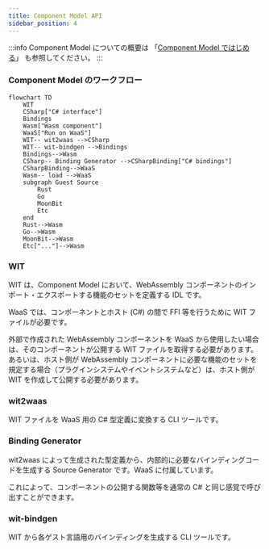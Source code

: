 ```yaml
---
title: Component Model API
sidebar_position: 4
---
```



:::info
Component Model についての概要は 「[Component Model ではじめる](./../getting-started/component-model.mdx)」 も参照してください。
:::

### Component Model のワークフロー

```mermaid
flowchart TD
    WIT
    CSharp["C# interface"]
    Bindings
    Wasm["Wasm component"]
    WaaS["Run on WaaS"]
    WIT-- wit2waas -->CSharp
    WIT-- wit-bindgen -->Bindings
    Bindings-->Wasm
    CSharp-- Binding Generator -->CSharpBinding["C# bindings"]
    CSharpBinding-->WaaS
    Wasm-- load -->WaaS
    subgraph Guest Source
        Rust
        Go
        MoonBit
        Etc
    end
    Rust-->Wasm
    Go-->Wasm
    MoonBit-->Wasm
    Etc["..."]-->Wasm
```

### WIT

WIT は、Component Model において、WebAssembly コンポーネントのインポート・エクスポートする機能のセットを定義する IDL です。

WaaS では、コンポーネントとホスト (C#) の間で FFI 等を行うために WIT ファイルが必要です。

外部で作成された WebAssembly コンポーネントを WaaS から使用したい場合は、そのコンポーネントが公開する WIT ファイルを取得する必要があります。  
あるいは、ホスト側が WebAssembly コンポーネントに必要な機能のセットを規定する場合（プラグインシステムやイベントシステムなど）は、ホスト側が WIT を作成して公開する必要があります。

### wit2waas

WIT ファイルを WaaS 用の C# 型定義に変換する CLI ツールです。

### Binding Generator

wit2waas によって生成された型定義から、内部的に必要なバインディングコードを生成する Source Generator です。WaaS に付属しています。

これによって、コンポーネントの公開する関数等を通常の C# と同じ感覚で呼び出すことができます。

### wit-bindgen

WIT から各ゲスト言語用のバインディングを生成する CLI ツールです。


<DocCardList />